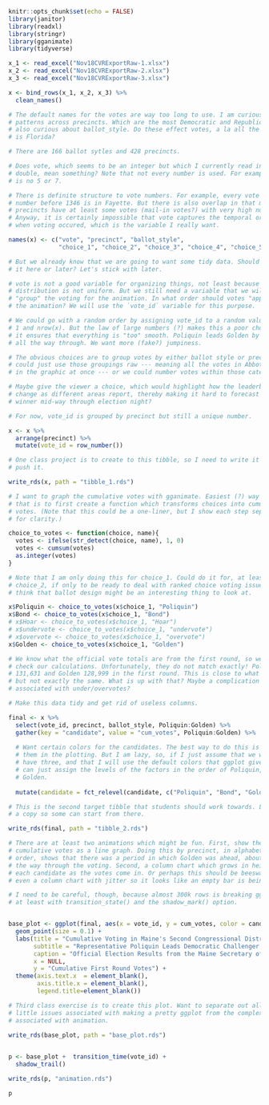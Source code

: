 ```r
knitr::opts_chunk$set(echo = FALSE)
library(janitor)
library(readxl)
library(stringr)
library(gganimate)
library(tidyverse)
```


```r

x_1 <- read_excel("Nov18CVRExportRaw-1.xlsx") 
x_2 <- read_excel("Nov18CVRExportRaw-2.xlsx")
x_3 <- read_excel("Nov18CVRExportRaw-3.xlsx") 

x <- bind_rows(x_1, x_2, x_3) %>% 
  clean_names()

# The default names for the votes are way too long to use. I am curious about
# patterns across precincts. Which are the most Democratic and Republican? I am
# also curious about ballot_style. Do these effect votes, a la all the crazyness
# is Florida?

# There are 166 ballot sytles and 428 precincts. 

# Does vote, which seems to be an integer but which I currently read in as a
# double, mean something? Note that not every number is used. For example, there
# is no 5 or 7. 

# There is definite structure to vote numbers. For example, every vote wth a
# number before 1346 is in Fayette. But there is also overlap in that many
# precincts have at least some votes (mail-in votes?) with very high numbers.
# Anyway, it is certainly impossible that vote captures the temporal ordering of
# when voting occured, which is the variable I really want.

names(x) <- c("vote", "precinct", "ballot_style", 
              "choice_1", "choice_2", "choice_3", "choice_4", "choice_5")

# But we already know that we are going to want some tidy data. Should we tidy
# it here or later? Let's stick with later.

# vote is not a good variable for organizing things, not least because the
# distribution is not uniform. But we still need a variable that we will use to
# "group" the voting for the animation. In what order should votes "appear" in
# the animation? We will use the `vote_id` variable for this purpose.

# We could go with a random order by assigning vote_id to a random value between
# 1 and nrow(x). But the law of large numbers (?) makes this a poor choice since
# it ensures that everything is "too" smooth. Poliquin leads Golden by about 1%
# all the way through. We want more (fake?) jumpiness.

# The obvious choices are to group votes by either ballot style or precinct. We
# could just use those groupings raw --- meaning all the votes in Abbot appear
# in the graphic at once --- or we could number votes within those categories.

# Maybe give the viewer a choice, which would highlight how the leaderboard can
# change as different areas report, thereby making it hard to forecast the
# winner mid-way through election night?

# For now, vote_id is grouped by precinct but still a unique number.

x <- x %>% 
  arrange(precinct) %>% 
  mutate(vote_id = row_number())

# One class project is to create to this tibble, so I need to write it out and
# push it.

write_rds(x, path = "tibble_1.rds")

```




```r
# I want to graph the cumulative votes with gganimate. Easiest (?) way to do
# that is to first create a function which transforms choices into cumulative
# votes. (Note that this could be a one-liner, but I show each step separately
# for clarity.)

choice_to_votes <- function(choice, name){
  votes <- ifelse(str_detect(choice, name), 1, 0)
  votes <- cumsum(votes)
  as.integer(votes)
}

# Note that I am only doing this for choice_1. Could do it for, at least,
# choice_2, if only to be ready to deal with ranked choice voting issues. I also
# think that ballot design might be an interesting thing to look at.

x$Poliquin <- choice_to_votes(x$choice_1, "Poliquin")
x$Bond <- choice_to_votes(x$choice_1, "Bond")
# x$Hoar <- choice_to_votes(x$choice_1, "Hoar")
# x$undervote <- choice_to_votes(x$choice_1, "undervote")
# x$overvote <- choice_to_votes(x$choice_1, "overvote")
x$Golden <- choice_to_votes(x$choice_1, "Golden")

# We know what the official vote totals are from the first round, so we can
# check our calculations. Unfortunately, they do not match exactly! Poliquin got
# 131,631 and Golden 128,999 in the first round. This is close to what I see,
# but not exactly the same. What is up with that? Maybe a complication
# associated with under/overvotes?

# Make this data tidy and get rid of useless columns.

final <- x %>%
  select(vote_id, precinct, ballot_style, Poliquin:Golden) %>% 
  gather(key = "candidate", value = "cum_votes", Poliquin:Golden) %>% 
  
  # Want certain colors for the candidates. The best way to do this is to assign
  # them in the plotting. But I am lazy, so, if I just assume that we will only
  # have three, and that I will use the default colors that ggplot gives me, I
  # can just assign the levels of the factors in the order of Poliquin, Bond,
  # Golden.
  
  mutate(candidate = fct_relevel(candidate, c("Poliquin", "Bond", "Golden")))

# This is the second target tibble that students should work towards. Let's save
# a copy so some can start from there.

write_rds(final, path = "tibble_2.rds")

```





```r
# There are at least two animations which might be fun. First, show the
# cumulative votes as a line graph. Doing this by precinct, in alphabetical
# order, shows that there was a period in which Golden was ahead, about 1/3 of
# the way through the voting. Second, a column chart which grows in height for
# each candidate as the votes come in. Or perhaps this should be beeswarm or
# even a column chart with jitter so it looks like an empty bar is being filled.

# I need to be careful, though, because almost 300k rows is breaking gganimate,
# at least with transition_state() and the shadow_mark() option.


base_plot <- ggplot(final, aes(x = vote_id, y = cum_votes, color = candidate)) + 
  geom_point(size = 0.1) + 
  labs(title = "Cumulative Voting in Maine's Second Congressional District",
       subtitle = "Representative Poliquin Leads Democratic Challenger Golden in First Round",
       caption = "Official Election Results from the Maine Secretary of State",
       x = NULL,
       y = "Cumulative First Round Votes") +
  theme(axis.text.x  = element_blank(),
        axis.title.x = element_blank(),
        legend.title=element_blank())

# Third class exercise is to create this plot. Want to separate out all the
# little issues associated with making a pretty ggplot from the complexities
# associated with animation.

write_rds(base_plot, path = "base_plot.rds")
  
```

```r
  
p <- base_plot +  transition_time(vote_id) +
  shadow_trail()

write_rds(p, "animation.rds")

p
```

